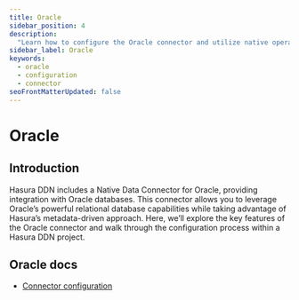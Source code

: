 ```yaml
---
title: Oracle
sidebar_position: 4
description:
  "Learn how to configure the Oracle connector and utilize native operations to extend your API's capability."
sidebar_label: Oracle
keywords:
  - oracle
  - configuration
  - connector
seoFrontMatterUpdated: false
---
```


# Oracle

## Introduction

Hasura DDN includes a Native Data Connector for Oracle, providing integration with Oracle databases. This connector
allows you to leverage Oracle’s powerful relational database capabilities while taking advantage of Hasura’s
metadata-driven approach. Here, we’ll explore the key features of the Oracle connector and walk through the
configuration process within a Hasura DDN project.

## Oracle docs

- [Connector configuration](/reference/connectors/oracle/configuration.mdx)
